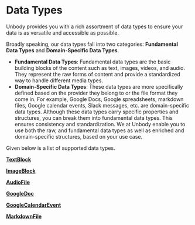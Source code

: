 # Data Types

Unbody provides you with a rich assortment of data types to ensure your data is as versatile and accessible as possible.

Broadly speaking, our data types fall into two categories: **Fundamental Data Types** and **Domain-Specific Data Types**.

- **Fundamental Data Types**: Fundamental data types are the basic building blocks of the content such as text, images, videos, and audio. They represent the raw forms of content and provide a standardized way to handle different media types.
- **Domain-Specific Data Types**: These data types are more specifically defined based on the provider they belong to or the file format they come in. For example, Google Docs, Google spreadsheets, markdown files, Google calendar events, Slack messages, etc. are domain-specific data types. Although these data types carry specific properties and structures, you can break them into fundamental data types. This ensures consistency and standardization. We at Unbody enable you to use both the raw, and fundamental data types as well as enriched and domain-specific structures, based on your use case.

Given below is a list of supported data types.

[**TextBlock**](Data%20Types%20e7cd305e531745269b645373f6fca584/TextBlock%20f712ad98e0db4aea8bebbde65b4a5074.md)

[**ImageBlock**](Data%20Types%20e7cd305e531745269b645373f6fca584/ImageBlock%2014f6e8e60d6a49459902b5bc46596c0b.md)

[**AudioFile**](Data%20Types%20e7cd305e531745269b645373f6fca584/AudioFile%2075cc44d86aa94808a27ace4ddde742a2.md)

[**GoogleDoc**](Data%20Types%20e7cd305e531745269b645373f6fca584/GoogleDoc%2044be6a7462074a3e8956b63265451dc6.md)

[**GoogleCalendarEvent**](Data%20Types%20e7cd305e531745269b645373f6fca584/GoogleCalendarEvent%20c6a149f89f304067a5f2fcec3ab11900.md)

[**MarkdownFile**](Data%20Types%20e7cd305e531745269b645373f6fca584/MarkdownFile%208cfdaf4f889a40dfbb15bcbe339769ac.md)
